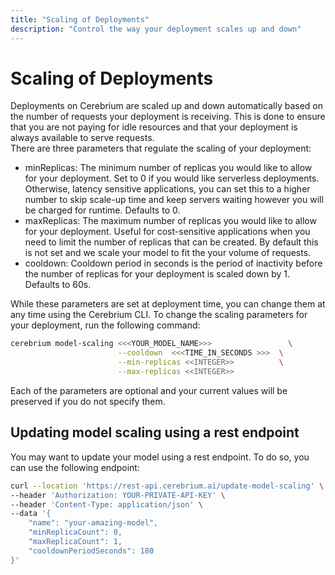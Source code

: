 ```yaml
---
title: "Scaling of Deployments"
description: "Control the way your deployment scales up and down"
---
```


# Scaling of Deployments

Deployments on Cerebrium are scaled up and down automatically based on the number of requests your deployment is receiving. This is done to ensure that you are not paying for idle resources and that your deployment is always available to serve requests.  
There are three parameters that regulate the scaling of your deployment:

- minReplicas: The minimum number of replicas you would like to allow for your deployment. Set to 0 if you would like serverless deployments. Otherwise, latency sensitive applications, you can set this to a higher number to skip scale-up time and keep servers waiting however you will be charged for runtime. Defaults to 0.
- maxReplicas: The maximum number of replicas you would like to allow for your deployment. Useful for cost-sensitive applications when you need to limit the number of replicas that can be created. By default this is not set and we scale your model to fit the your volume of requests.
- cooldown: Cooldown period in seconds is the period of inactivity before the number of replicas for your deployment is scaled down by 1. Defaults to 60s.

While these parameters are set at deployment time, you can change them at any time using the Cerebrium CLI. 
To change the scaling parameters for your deployment, run the following command:

```bash
cerebrium model-scaling <<<YOUR_MODEL_NAME>>>                 \
                        --cooldown  <<<TIME_IN_SECONDS >>>  \
                        --min-replicas <<INTEGER>>          \
                        --max-replicas <<INTEGER>>
```
Each of the parameters are optional and your current values will be preserved if you do not specify them.

## Updating model scaling using a rest endpoint

You may want to update your model using a rest endpoint. To do so, you can use the following endpoint:

```bash 
curl --location 'https://rest-api.cerebrium.ai/update-model-scaling' \
--header 'Authorization: YOUR-PRIVATE-API-KEY' \
--header 'Content-Type: application/json' \
--data '{
    "name": "your-amazing-model",
    "minReplicaCount": 0,
    "maxReplicaCount": 1,
    "cooldownPeriodSeconds": 180
}'
```